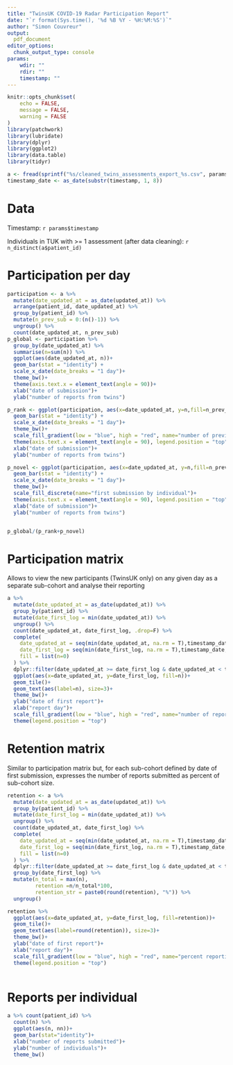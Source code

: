 ```yaml
---
title: "TwinsUK COVID-19 Radar Participation Report"
date: "`r format(Sys.time(), '%d %B %Y - %H:%M:%S')`"
author: "Simon Couvreur"
output: 
  pdf_document
editor_options: 
  chunk_output_type: console
params:
    wdir: ""
    rdir: ""
    timestamp: ""
---
```



```r

knitr::opts_chunk$set(
	echo = FALSE,
	message = FALSE,
	warning = FALSE
)
library(patchwork)
library(lubridate)
library(dplyr)
library(ggplot2)
library(data.table)
library(tidyr)

```

```r

a <- fread(sprintf("%s/cleaned_twins_assessments_export_%s.csv", params$wdir, params$timestamp))
timestamp_date <- as_date(substr(timestamp, 1, 8))
```

# Data

Timestamp: `r params$timestamp`


Individuals in TUK with >= 1 assessment (after data cleaning): `r n_distinct(a$patient_id)`

\newpage
# Participation per day

```r


participation <- a %>% 
  mutate(date_updated_at = as_date(updated_at)) %>% 
  arrange(patient_id, date_updated_at) %>% 
  group_by(patient_id) %>% 
  mutate(n_prev_sub = 0:(n()-1)) %>% 
  ungroup() %>% 
  count(date_updated_at, n_prev_sub)
p_global <- participation %>% 
  group_by(date_updated_at) %>% 
  summarise(n=sum(n)) %>% 
  ggplot(aes(date_updated_at, n))+
  geom_bar(stat = "identity") +
  scale_x_date(date_breaks = "1 day")+
  theme_bw()+
  theme(axis.text.x = element_text(angle = 90))+
  xlab("date of submission")+
  ylab("number of reports from twins")

p_rank <- ggplot(participation, aes(x=date_updated_at, y=n,fill=n_prev_sub))+
  geom_bar(stat = "identity") +
  scale_x_date(date_breaks = "1 day")+
  theme_bw()+
  scale_fill_gradient(low = "blue", high = "red", name="number of previous submissions by individual")+
  theme(axis.text.x = element_text(angle = 90), legend.position = "top")+
  xlab("date of submission")+
  ylab("number of reports from twins")

p_novel <- ggplot(participation, aes(x=date_updated_at, y=n,fill=n_prev_sub==0))+
  geom_bar(stat = "identity") +
  scale_x_date(date_breaks = "1 day")+
  theme_bw()+
  scale_fill_discrete(name="first submission by individual")+
  theme(axis.text.x = element_text(angle = 90), legend.position = "top")+
  xlab("date of submission")+
  ylab("number of reports from twins")


p_global/(p_rank+p_novel)


```

\newpage
# Participation matrix

Allows to view the new participants (TwinsUK only) on any given day as
a separate sub-cohort and analyse their reporting

```r


a %>% 
  mutate(date_updated_at = as_date(updated_at)) %>% 
  group_by(patient_id) %>% 
  mutate(date_first_log = min(date_updated_at)) %>% 
  ungroup() %>% 
  count(date_updated_at, date_first_log, .drop=F) %>%
  complete(
    date_updated_at = seq(min(date_updated_at, na.rm = T),timestamp_date, by="day"),
    date_first_log = seq(min(date_first_log, na.rm = T),timestamp_date, by="day"),
    fill = list(n=0)
  ) %>% 
  dplyr::filter(date_updated_at >= date_first_log & date_updated_at < timestamp_date) %>% 
  ggplot(aes(x=date_updated_at, y=date_first_log, fill=n))+
  geom_tile()+
  geom_text(aes(label=n), size=3)+
  theme_bw()+
  ylab("date of first report")+
  xlab("report day")+
  scale_fill_gradient(low = "blue", high = "red", name="number of reports")+
  theme(legend.position = "top")

```

\newpage
# Retention matrix

Similar to participation matrix but, for each sub-cohort defined by date of first
submission, expresses the number of reports submitted as percent of sub-cohort size.

```r

retention <- a %>% 
  mutate(date_updated_at = as_date(updated_at)) %>% 
  group_by(patient_id) %>% 
  mutate(date_first_log = min(date_updated_at)) %>% 
  ungroup() %>% 
  count(date_updated_at, date_first_log) %>% 
  complete(
    date_updated_at = seq(min(date_updated_at, na.rm = T),timestamp_date, by="day"),
    date_first_log = seq(min(date_first_log, na.rm = T),timestamp_date, by="day"),
    fill = list(n=0)
  ) %>% 
  dplyr::filter(date_updated_at >= date_first_log & date_updated_at < timestamp_date) %>% 
  group_by(date_first_log) %>% 
  mutate(n_total = max(n),
         retention =n/n_total*100,
         retention_str = paste0(round(retention), "%")) %>% 
  ungroup()

retention %>% 
  ggplot(aes(x=date_updated_at, y=date_first_log, fill=retention))+
  geom_tile()+
  geom_text(aes(label=round(retention)), size=3)+
  theme_bw()+
  ylab("date of first report")+
  xlab("report day")+
  scale_fill_gradient(low = "blue", high = "red", name="percent reporting\n(relative to day of first report)")+
  theme(legend.position = "top")
  

```



\newpage
# Reports per individual

```r

a %>% count(patient_id) %>% 
  count(n) %>% 
  ggplot(aes(n, nn))+
  geom_bar(stat="identity")+
  xlab("number of reports submitted")+
  ylab("number of individuals")+
  theme_bw()

```

